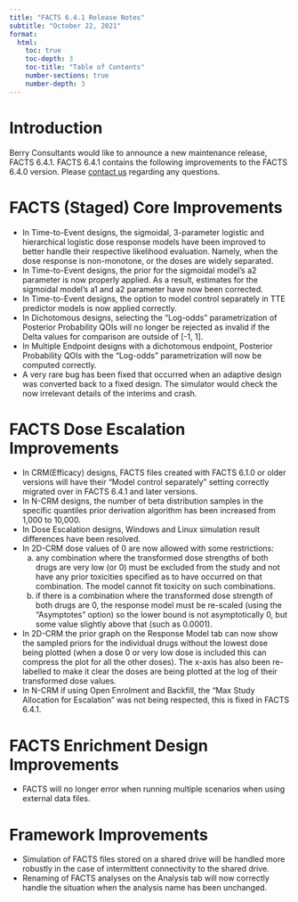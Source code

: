```yaml
---
title: "FACTS 6.4.1 Release Notes"
subtitle: "October 22, 2021"
format: 
  html:
    toc: true
    toc-depth: 3
    toc-title: "Table of Contents"
    number-sections: true
    number-depth: 3
---
```


# Introduction

Berry Consultants would like to announce a new maintenance release, FACTS 6.4.1. FACTS 6.4.1 contains the following improvements to the FACTS 6.4.0 version. Please [contact us](../../contact.qmd) regarding any questions.

# FACTS (Staged) Core Improvements

-   In Time-to-Event designs, the sigmoidal, 3-parameter logistic and hierarchical logistic dose response models have been improved to better handle their respective likelihood evaluation. Namely, when the dose response is non-monotone, or the doses are widely separated.
-   In Time-to-Event designs, the prior for the sigmoidal model’s a2 parameter is now properly applied. As a result, estimates for the sigmoidal model’s a1 and a2 parameter have now been corrected.
-   In Time-to-Event designs, the option to model control separately in TTE predictor models is now applied correctly.
-   In Dichotomous designs, selecting the “Log-odds” parametrization of Posterior Probability QOIs will no longer be rejected as invalid if the Delta values for comparison are outside of \[-1, 1\].
-   In Multiple Endpoint designs with a dichotomous endpoint, Posterior Probability QOIs with the “Log-odds” parametrization will now be computed correctly.
-   A very rare bug has been fixed that occurred when an adaptive design was converted back to a fixed design. The simulator would check the now irrelevant details of the interims and crash.

# FACTS Dose Escalation Improvements

-   In CRM(Efficacy) designs, FACTS files created with FACTS 6.1.0 or older versions will have their “Model control separately” setting correctly migrated over in FACTS 6.4.1 and later versions.
-   In N-CRM designs, the number of beta distribution samples in the specific quantiles prior derivation algorithm has been increased from 1,000 to 10,000.
-   In Dose Escalation designs, Windows and Linux simulation result differences have been resolved.
-   In 2D-CRM dose values of 0 are now allowed with some restrictions:
    a.  any combination where the transformed dose strengths of both drugs are very low (or 0) must be excluded from the study and not have any prior toxicities specified as to have occurred on that combination. The model cannot fit toxicity on such combinations.
    b.  if there is a combination where the transformed dose strength of both drugs are 0, the response model must be re-scaled (using the “Asymptotes” option) so the lower bound is not asymptotically 0, but some value slightly above that (such as 0.0001).
-   In 2D-CRM the prior graph on the Response Model tab can now show the sampled priors for the individual drugs without the lowest dose being plotted (when a dose 0 or very low dose is included this can compress the plot for all the other doses). The x-axis has also been re-labelled to make it clear the doses are being plotted at the log of their transformed dose values.
-   In N-CRM if using Open Enrolment and Backfill, the “Max Study Allocation for Escalation” was not being respected, this is fixed in FACTS 6.4.1.

# FACTS Enrichment Design Improvements

-   FACTS will no longer error when running multiple scenarios when using external data files.

# Framework Improvements

-   Simulation of FACTS files stored on a shared drive will be handled more robustly in the case of intermittent connectivity to the shared drive.
-   Renaming of FACTS analyses on the Analysis tab will now correctly handle the situation when the analysis name has been unchanged.
